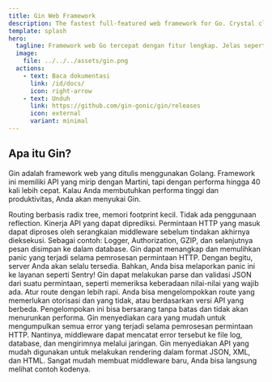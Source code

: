 ```yaml
---
title: Gin Web Framework
description: The fastest full-featured web framework for Go. Crystal clear.
template: splash
hero:
  tagline: Framework web Go tercepat dengan fitur lengkap. Jelas seperti kristal.
  image:
    file: ../../../assets/gin.png
  actions:
    - text: Baca dokumentasi
      link: /id/docs/
      icon: right-arrow
    - text: Unduh
      link: https://github.com/gin-gonic/gin/releases
      icon: external
      variant: minimal
---
```



## Apa itu Gin?

Gin adalah framework web yang ditulis menggunakan Golang. Framework ini memiliki API yang mirip dengan Martini, tapi dengan performa hingga 40 kali lebih cepat. Kalau Anda membutuhkan performa tinggi dan produktivitas, Anda akan menyukai Gin.

<CardGrid>
	<Card title="Cepat" icon="rocket">
		Routing berbasis radix tree, memori footprint kecil. Tidak ada penggunaan reflection. Kinerja API yang dapat diprediksi.
	</Card>
	<Card title="Dukungan middleware" icon="seti:plan">
		Permintaan HTTP yang masuk dapat diproses oleh serangkaian middleware sebelum tindakan akhirnya dieksekusi. Sebagai contoh: Logger, Authorization, GZIP, dan selanjutnya pesan disimpan ke dalam database.
	</Card>
	<Card title="Bebas crash" icon="seti:lock">
		Gin dapat menangkap dan memulihkan panic yang terjadi selama pemrosesan permintaan HTTP. Dengan begitu, server Anda akan selalu tersedia. Bahkan, Anda bisa melaporkan panic ini ke layanan seperti Sentry!
	</Card>
	<Card title="Validasi JSON" icon="approve-check-circle">
		Gin dapat melakukan parse dan validasi JSON dari suatu permintaan, seperti memeriksa keberadaan nilai-nilai yang wajib ada.
	</Card>
	<Card title="Pengelompokan route" icon="puzzle">
		Atur route dengan lebih rapi. Anda bisa mengelompokkan route yang memerlukan otorisasi dan yang tidak, atau berdasarkan versi API yang berbeda. Pengelompokan ini bisa bersarang tanpa batas dan tidak akan menurunkan performa.
	</Card>
	<Card title="Manajemen error" icon="open-book">
		Gin menyediakan cara yang mudah untuk mengumpulkan semua error yang terjadi selama pemrosesan permintaan HTTP. Nantinya, middleware dapat mencatat error tersebut ke file log, database, dan mengirimnya melalui jaringan.
	</Card>
	<Card title="Rendering bawaan" icon="seti:json">
		Gin menyediakan API yang mudah digunakan untuk melakukan rendering dalam format JSON, XML, dan HTML.
	</Card>
	<Card title="Extendable" icon="seti:html">
		Sangat mudah membuat middleware baru, Anda bisa langsung melihat contoh kodenya.
	</Card>	
</CardGrid>
